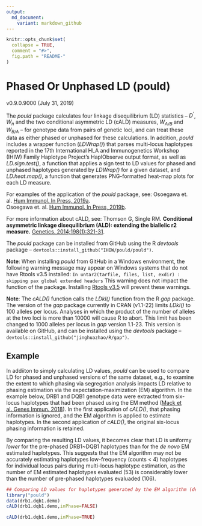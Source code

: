```yaml
---
output:
  md_document:
    variant: markdown_github
---
```


<!-- README.md is generated from README.Rmd. Please edit that file -->

```r
knitr::opts_chunk$set(
  collapse = TRUE,
  comment = "#>",
  fig.path = "README-"
)
```

# Phased Or Unphased LD (pould) 
v0.9.0.9000 (July 31, 2019)

The *pould* package calculates four linkage disequilibrium (LD) statistics -- *D<sup>'</sup>*, *W<sub>n</sub>* and the two conditional asymmetric LD (cALD) measures, *W<sub>A/B</sub>* and *W<sub>B/A</sub>* -- for genotype data from pairs of genetic loci, and can treat these data as either phased or unphased for these calculations. In addition, *pould* includes a wrapper function (*LDWrap()*) that parses multi-locus haplotypes reported in the 17th International HLA and Immunogenetics Workshop (IHIW) Family Haplotype Project's HaplObserve output format, as well as *LD.sign.test()*, a function that applies a sign test to LD values for phased and unphased haplotypes generated by *LDWrap()* for a given dataset, and *LD.heat.map()*, a function that generates PNG-formatted heat-map plots for each LD measure. 

For examples of the application of the *pould* package, see:
Osoegawa et. al. [Hum Immunol. In Press, 2019a](https://doi.org/10.1016/j.humimm.2019.01.010).<br>
Osoegawa et. al. [Hum Immunol. In Press, 2019b](https://doi.org/10.1016/j.humimm.2019.05.018).

For more information about cALD, see: Thomson G, Single RM. **Conditional asymmetric linkage disequilibrium (ALD): extending the biallelic r2 measure.** [Genetics. 2014;198(1):321-31](https://doi.org/10.1534/genetics.114.165266).

The *pould* package can be installed from GitHub using the R *devtools* package --  `devtools::install_github("IHIW/pould/pould")`.

**Note**: When installing *pould* from GitHub in a Windows environment, the following warning message may appear on Windows systems that do not have Rtools v3.5 installed:
`In untar2(tarfile, files, list, exdir) :
  skipping pax global extended headers
`
This warning does not impact the function of the package. Installing [Rtools v3.5](https://cran.r-project.org/bin/windows/Rtools/) will prevent these warnings.

**Note**: The *cALD()* function calls the *LDkl()* function from the R *gap* package. The version of the *gap* package currently in CRAN (v1.1-22) limits *LDkl()* to 100 alleles per locus. Analyses in which the product of the number of alleles at the two loci is more than 10000 will cause R to abort. This limit has been changed to 1000 alleles per locus in *gap* version 1.1-23. This version is available on GitHub, and can be installed using the *devtools* package -- `devtools::install_github("jinghuazhao/R/gap")`.

## Example
In addiiton to simply calculating LD values, *pould* can be used to compare LD for phased and unphased versions of the same dataset, e.g., to examine the extent to which phasing via segregation analysis impacts LD relative to phasing estimation via the expectation-maximization (EM) algorithm. In the example below, DRB1 and DQB1 genotype data were extracted from six-locus haplotypes that had been phased using the EM method ([Mack et al. Genes Immun. 2018](https://doi.org/10.1038/s41435-017-0006-8)). In the first application of *cALD()*, that phasing information is ignored, and the EM algorithm is applied to estimate haplotypes. In the second application of *cALD()*, the original six-locus phasing information is retained.

By comparing the resulting LD values, it becomes clear that LD is uniformy *lower* for the pre-phased DRB1~DQB1 haplotypes than for the *de novo* EM estimated haplotypes. This suggests that the EM algorithm may not be accurately estimating haplotypes low-frequency (counts < 4) haplotypes for individual locus pairs during multi-locus haplotype estimation, as the number of EM estimated haplotypes evaluated (53) is considerably lower than the number of pre-phased haplotypes evaluaded (106). 

```r
## Comparing LD values for haplotypes generated by the EM algorithm (default = unphased) to LD values for haplotypes for which phased is known.
library("pould")
data(drb1.dqb1.demo)
cALD(drb1.dqb1.demo,inPhase=FALSE)

cALD(drb1.dqb1.demo,inPhase=TRUE)
```

